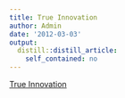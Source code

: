 ```yaml
---
title: True Innovation
author: Admin
date: '2012-03-03'
output:
  distill::distill_article:
    self_contained: no
---
```


[True Innovation](http://www.nytimes.com/2012/02/26/opinion/sunday/innovation-and-the-bell-labs-miracle.html)
